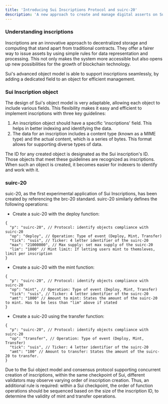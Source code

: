 ```yaml
---
title: 'Introducing Sui Inscriptions Protocol and suirc-20'
description: 'A new approach to create and manage digital asserts on Sui'
---
```


### Understanding inscriptions
Inscriptions are an innovative approach to decentralized storage and computing that stand apart from traditional contracts. They offer a fairer way to issue assets by using simple rules for data representation and processing. This not only makes the system more accessible but also opens up new possibilities for the growth of blockchain technology.

Sui's advanced object model is able to support inscriptions seamlessly, by adding a dedicated field to an object for efficient management.

### Sui Inscription object
The design of Sui's object model is very adaptable, allowing each object to include various fields. This flexibility makes it easy and efficient to implement inscriptions with three key guidelines:
1. An inscription object should have a specific 'inscriptions' field. This helps in better indexing and identifying the data.
2. The data for an inscription includes a content type (known as a MIME type) and the actual content, which is a series of bytes. This format allows for supporting diverse types of data.

The ID for any created object is designated as the Sui inscription's ID. Those objects that meet these guidelines are recognized as inscriptions. When such an object is created, it becomes easier for indexers to identify and work with it.

### suirc-20
suic-20, as the first experimental application of Sui Inscriptions, has been created by referencing the brc-20 standard. suirc-20 similarly defines the following operations:
* Create a suic-20 with the deploy function:
```
{ 
  "p": "suirc-20", // Protocol: identify objects compliance with suirc-20
  "op": "deploy", // Operation: Type of event (Deploy, Mint, Transfer)
  "tick": "suis", // Ticker: 4 letter identifier of the suirc-20
  "max": "21000000", // Max supply: set max supply of the suirc-20
  "lim": "1000" // Mint limit: If letting users mint to themsleves, limit per inscription
}
```
* Create a suic-20 with the mint function:
```
{ 
  "p": "suirc-20", // Protocol: identify objects compliance with suirc-20
  "op": "mint", // Operation: Type of event (Deploy, Mint, Transfer)
  "tick": "suis", // Ticker: 4 letter identifier of the suirc-20
  "amt": "1000" // Amount to mint: States the amount of the suirc-20 to mint. Has to be less than "lim" above if stated
}
```
* Create a suic-20 using the transfer function:
```
{ 
  "p": "suirc-20", // Protocol: identify objects compliance with suirc-20
  "op": "transfer", // Operation: Type of event (Deploy, Mint, Transfer)
  "tick": "suis", // Ticker: 4 letter identifier of the suirc-20
  "amt": "100" // Amount to transfer: States the amount of the suirc-20 to transfer.
}
```

Due to the Sui object model and consensus protocol supporting concurrent creation of inscriptions, within the same checkpoint of Sui, different validators may observe varying order of inscription creation. Thus, an additional rule is required: within a Sui checkpoint, the order of function operations should be sequenced based on the size of the inscription ID, to determine the validity of mint and transfer operations.

